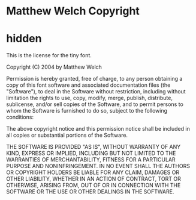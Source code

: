 # Matthew Welch Copyright

# hidden

This is the license for the tiny font.

Copyright (C) 2004 by Matthew Welch

Permission is hereby granted, free of charge, to any person obtaining a copy of
this font software and associated documentation files (the "Software"), to deal
in the Software without restriction, including without limitation the rights to
use, copy, modify, merge, publish, distribute, sublicense, and/or sell copies
of the Software, and to permit persons to whom the Software is furnished to do
so, subject to the following conditions:

The above copyright notice and this permission notice shall be included in
all copies or substantial portions of the Software.

THE SOFTWARE IS PROVIDED "AS IS", WITHOUT WARRANTY OF ANY KIND, EXPRESS OR
IMPLIED, INCLUDING BUT NOT LIMITED TO THE WARRANTIES OF MERCHANTABILITY,
FITNESS FOR A PARTICULAR PURPOSE AND NONINFRINGEMENT. IN NO EVENT SHALL THE
AUTHORS OR COPYRIGHT HOLDERS BE LIABLE FOR ANY CLAIM, DAMAGES OR OTHER
LIABILITY, WHETHER IN AN ACTION OF CONTRACT, TORT OR OTHERWISE, ARISING FROM,
OUT OF OR IN CONNECTION WITH THE SOFTWARE OR THE USE OR OTHER DEALINGS IN
THE SOFTWARE.
